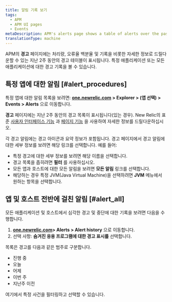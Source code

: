 ```yaml
---
title: 알림 기록 보기
tags:
  - APM
  - APM UI pages
  - Events
metaDescription: APM's alerts page shows a table of alerts over the past two weeks that you can drill down into for details.
translationType: machine
---
```


APM의 **경고** 페이지에는 처리량, 오류율 백분율 및 기록을 비롯한 자세한 정보로 드릴다운할 수 있는 지난 2주 동안의 경고 테이블이 표시됩니다. 특정 애플리케이션 또는 모든 애플리케이션에 대한 경고 기록을 볼 수 있습니다.

## 특정 앱에 대한 알림 [#alert_procedures]

특정 앱에 대한 알림 목록을 보려면: **[one.newrelic.com](https://one.newrelic.com) > Explorer > (앱 선택) > Events > Alerts** 으로 이동합니다.

**경고** 페이지에는 지난 2주 동안의 경고 목록이 표시됩니다(있는 경우). New Relic의 표준 [사용자 인터페이스 기능](/docs/accounts-partnerships/education/getting-started-new-relic/new-relic-user-interface) 과 [페이지 기능](/docs/accounts-partnerships/education/getting-started-new-relic/standard-dashboard-features) 을 사용하여 자세한 정보를 드릴다운하십시오.

각 경고 알림에는 경고 아이콘과 요약 정보가 포함됩니다. 경고 페이지에서 경고 알림에 대한 세부 정보를 보려면 해당 링크를 선택합니다. 예를 들어:

* 특정 경고에 대한 세부 정보를 보려면 해당 이름을 선택합니다.
* 경고 목록을 좁히려면 **필터** 를 사용하십시오.
* 모든 앱과 호스트에 대한 모든 알림을 보려면 **모든 알림** 링크를 선택합니다.
* 해당하는 경우 특정 JVM(Java Virtual Machine)을 선택하려면 **JVM** 메뉴에서 원하는 항목을 선택합니다.

## 앱 및 호스트 전반에 걸친 알림 [#alert_all]

모든 애플리케이션 및 호스트에서 심각한 경고 및 중단에 대한 기록을 보려면 다음을 수행합니다.

1. **[one.newrelic.com](https://one.newrelic.com)> Alerts > Alert history** 으로 이동합니다.
2. 선택 사항: **숨겨진 응용 프로그램에 대한 경고 표시를** 선택합니다.

목록은 경고를 다음과 같은 범주로 구분합니다.

* 진행 중
* 오늘
* 어제
* 이번 주
* 지난주 이전

여기에서 특정 사건을 필터링하고 선택할 수 있습니다.